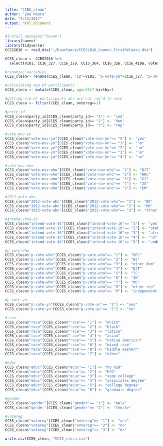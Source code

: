```yaml
---
title: "CCES_clean"
author: "Zoe Meers"
date: "4/15/2017"
output: html_document
---
```


```r
#install.packages("haven")
library(haven)
library(tidyverse)
CCES2016 <- read_dta("~/Downloads/CCES2016_Common_FirstRelease.dta")
```

```r
CCES_clean <- CCES2016 %>%
  select(V101, CC16_327, CC16_328, CC16_364, CC16_326, CC16_410a, votereg, birthyr, gender, educ, race, CC16_401, CC16_360)
```

```r
#renaming variables
CCES_clean<- rename(CCES_clean, "ID"=V101, "p-vote-yn"=CC16_327, "p-vote-who"=CC16_328,"intend-vote-16"=CC16_364, "2012-vote-who"=CC16_326,"vote-nov-who"=CC16_410a, "vote-nov-yn"=CC16_401, "party_id"=CC16_360)
```

```r
#calculating age of participants
CCES_clean <- mutate(CCES_clean, age=2017-birthyr)
```

```r
#getting rid of participants who are not reg'd to vote
CCES_clean <- filter(CCES_clean, votereg==1)
```

```r
#party_id
CCES_clean$party_id[CCES_clean$party_id== "1"] <- "ind"
CCES_clean$party_id[CCES_clean$party_id== "2"] <- "dem"
CCES_clean$party_id[CCES_clean$party_id== "3"] <- "rep"
```

```r
#vote-nov-yn
CCES_clean$"vote-nov-yn"[CCES_clean$"vote-nov-yn"== "5"] <- "yes"
CCES_clean$"vote-nov-yn"[CCES_clean$"vote-nov-yn"== "1"] <- "no"
CCES_clean$"vote-nov-yn"[CCES_clean$"vote-nov-yn"== "2"] <- "no"
CCES_clean$"vote-nov-yn"[CCES_clean$"vote-nov-yn"== "3"] <- "no"
CCES_clean$"vote-nov-yn"[CCES_clean$"vote-nov-yn"== "4"] <- "no"
```

```r
#vote-nov-who
CCES_clean$"vote-nov-who"[CCES_clean$"vote-nov-who"== "1"] <- "DJT"
CCES_clean$"vote-nov-who"[CCES_clean$"vote-nov-who"== "2"] <- "HRC"
CCES_clean$"vote-nov-who"[CCES_clean$"vote-nov-who"== "3"] <- "GJ"
CCES_clean$"vote-nov-who"[CCES_clean$"vote-nov-who"== "4"] <- "JS"
CCES_clean$"vote-nov-who"[CCES_clean$"vote-nov-who"== "5"] <- "EM"
```

```r
#2012-vote-who
CCES_clean$"2012-vote-who"[CCES_clean$"2012-vote-who"== "1"] <- "BO"
CCES_clean$"2012-vote-who"[CCES_clean$"2012-vote-who"== "2"] <- "MR"
CCES_clean$"2012-vote-who"[CCES_clean$"2012-vote-who"== "3"] <- "other"
```

```r
#intend-vote-16
CCES_clean$"intend-vote-16"[CCES_clean$"intend-vote-16"== "1"] <- "yes"
CCES_clean$"intend-vote-16"[CCES_clean$"intend-vote-16"== "2"] <- "probably"
CCES_clean$"intend-vote-16"[CCES_clean$"intend-vote-16"== "3"] <- "already voted"
CCES_clean$"intend-vote-16"[CCES_clean$"intend-vote-16"== "4"] <- "no"
CCES_clean$"intend-vote-16"[CCES_clean$"intend-vote-16"== "5"] <- "undecided"
```


```r
#p-vote-who
CCES_clean$"p-vote-who"[CCES_clean$"p-vote-who"== "1"] <- "HRC"
CCES_clean$"p-vote-who"[CCES_clean$"p-vote-who"== "2"] <- "BS"
CCES_clean$"p-vote-who"[CCES_clean$"p-vote-who"== "3"] <- "other dem"
CCES_clean$"p-vote-who"[CCES_clean$"p-vote-who"== "4"] <- "DJT"
CCES_clean$"p-vote-who"[CCES_clean$"p-vote-who"== "5"] <- "TC"
CCES_clean$"p-vote-who"[CCES_clean$"p-vote-who"== "6"] <- "JK"
CCES_clean$"p-vote-who"[CCES_clean$"p-vote-who"== "7"] <- "MR"
CCES_clean$"p-vote-who"[CCES_clean$"p-vote-who"== "8"] <- "other rep"
CCES_clean$"p-vote-who"[CCES_clean$"p-vote-who"== "9"] <- "independent"
```

```r
#p-vote-yn
CCES_clean$"p-vote-yn"[CCES_clean$"p-vote-yn"== "1"] <- "yes"
CCES_clean$"p-vote-yn"[CCES_clean$"p-vote-yn"== "2"] <- "no"
```

```r
#race
CCES_clean$"race"[CCES_clean$"race"== "1"] <- "white"
CCES_clean$"race"[CCES_clean$"race"== "2"] <- "black"
CCES_clean$"race"[CCES_clean$"race"== "3"] <- "latino"
CCES_clean$"race"[CCES_clean$"race"== "4"] <- "asian"
CCES_clean$"race"[CCES_clean$"race"== "5"] <- "native american"
CCES_clean$"race"[CCES_clean$"race"== "6"] <- "mixed race"
CCES_clean$"race"[CCES_clean$"race"== "8"] <- "middle eastern"
CCES_clean$"race"[CCES_clean$"race"== "7"] <- "other"
```


```r
#educ
CCES_clean$"educ"[CCES_clean$"educ"== "1"] <- "no HSD"
CCES_clean$"educ"[CCES_clean$"educ"== "2"] <- "HSG"
CCES_clean$"educ"[CCES_clean$"educ"== "3"] <- "some college"
CCES_clean$"educ"[CCES_clean$"educ"== "4"] <- "associates degree"
CCES_clean$"educ"[CCES_clean$"educ"== "5"] <- "college degree"
CCES_clean$"educ"[CCES_clean$"educ"== "6"] <- "graduate degree"
```

```r
#gender
CCES_clean$"gender"[CCES_clean$"gender"== "1"] <- "male"
CCES_clean$"gender"[CCES_clean$"gender"== "2"] <- "female"
```

```r
#votereg
CCES_clean$"votereg"[CCES_clean$"votereg"== "1"] <- "yes"
CCES_clean$"votereg"[CCES_clean$"votereg"== "2"] <- "no"
CCES_clean$"votereg"[CCES_clean$"votereg"== "3"] <- "dk"
```


```r
write.csv(CCES_clean, "CCES_clean.csv")
```

